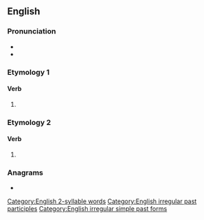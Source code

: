==English==

===Pronunciation===
* {{IPA|/ˌmɪsˈlɛd/|lang=en}}
* {{audio|en-us-misled.ogg|Audio (US)|lang=en}}

===Etymology 1===

====Verb====
{{head|en|verb form}}

# {{en-past of|mislead}}

===Etymology 2===

====Verb====
{{head|en|verb form}}

# {{en-past of|misle}}

===Anagrams===
* {{anagrams|en|elmids|melids|milsed|slimed|smiled}}

[[Category:English 2-syllable words]]
[[Category:English irregular past participles]]
[[Category:English irregular simple past forms]]